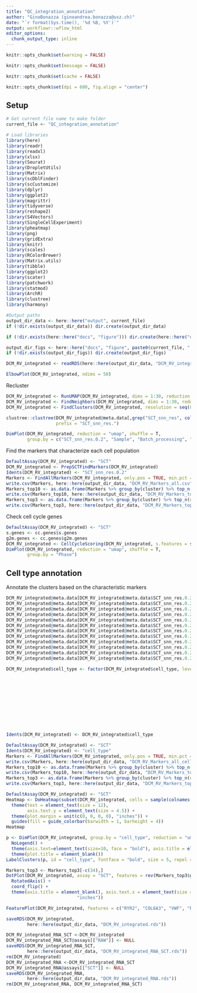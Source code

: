 ```yaml
---
title: "QC_integration_annotation"
author: "GinoBonazza (ginoandrea.bonazza@usz.ch)"
date: "`r format(Sys.time(), '%d %B, %Y')`"
output: workflowr::wflow_html
editor_options:
  chunk_output_type: inline
---
```


```r
knitr::opts_chunk$set(warning = FALSE)

knitr::opts_chunk$set(message = FALSE)

knitr::opts_chunk$set(cache = FALSE)

knitr::opts_chunk$set(dpi = 600, fig.align = "center")
```

## Setup

```r
# Get current file name to make folder
current_file <- "QC_integration_annotation"

# Load libraries
library(here)
library(readr)
library(readxl)
library(xlsx)
library(Seurat)
library(DropletUtils)
library(Matrix)
library(scDblFinder)
library(scCustomize)
library(dplyr)
library(ggplot2)
library(magrittr)
library(tidyverse)
library(reshape2)
library(S4Vectors)
library(SingleCellExperiment)
library(pheatmap)
library(png)
library(gridExtra)
library(knitr)
library(scales)
library(RColorBrewer)
library(Matrix.utils)
library(tibble)
library(ggplot2)
library(scater)
library(patchwork)
library(statmod)
library(ArchR)
library(clustree)
library(harmony)

#Output paths
output_dir_data <- here::here("output", current_file)
if (!dir.exists(output_dir_data)) dir.create(output_dir_data)

if (!dir.exists(here::here("docs", "figure"))) dir.create(here::here("docs", "figure"))

output_dir_figs <- here::here("docs", "figure", paste0(current_file, ".Rmd"))
if (!dir.exists(output_dir_figs)) dir.create(output_dir_figs)
```


```r
DCM_RV_integrated <- readRDS(here::here(output_dir_data, "DCM_RV_integrated.rds"))
```

```r
ElbowPlot(DCM_RV_integrated, ndims = 50)
```

Recluster

```r
DCM_RV_integrated <- RunUMAP(DCM_RV_integrated, dims = 1:30, reduction = "harmony")
DCM_RV_integrated <- FindNeighbors(DCM_RV_integrated, dims = 1:30, reduction = "harmony")
DCM_RV_integrated <- FindClusters(DCM_RV_integrated, resolution = seq(0.1, 0.8, by=0.1))
```

```r
clustree::clustree(DCM_RV_integrated@meta.data[,grep("SCT_snn_res", colnames(DCM_RV_integrated@meta.data))],
                   prefix = "SCT_snn_res.")
```

```r
DimPlot(DCM_RV_integrated, reduction = "umap", shuffle = T,
        group.by = c("SCT_snn_res.0.2", "Sample", "Batch_processing", "Batch_sequencing"), ncol = 2)
```

Find the markers that characterize each cell population

```r
DefaultAssay(DCM_RV_integrated) <- "SCT"
DCM_RV_integrated <- PrepSCTFindMarkers(DCM_RV_integrated)
Idents(DCM_RV_integrated) <- "SCT_snn_res.0.2"
Markers <- FindAllMarkers(DCM_RV_integrated, only.pos = TRUE, min.pct = 0.5, logfc.threshold = 0.5)
write.csv(Markers, here::here(output_dir_data, "DCM_RV_Markers_all.csv"))
Markers_top10 <- as.data.frame(Markers %>% group_by(cluster) %>% top_n(n = 10, wt = avg_log2FC))
write.csv(Markers_top10, here::here(output_dir_data, "DCM_RV_Markers_top10.csv"))
Markers_top3 <- as.data.frame(Markers %>% group_by(cluster) %>% top_n(n = 3, wt = avg_log2FC))
write.csv(Markers_top3, here::here(output_dir_data, "DCM_RV_Markers_top3.csv"))
```

Check cell cycle genes
```r
DefaultAssay(DCM_RV_integrated) <- "SCT"
s.genes <- cc.genes$s.genes
g2m.genes <- cc.genes$g2m.genes
DCM_RV_integrated <- CellCycleScoring(DCM_RV_integrated, s.features = s.genes, g2m.features = g2m.genes)
DimPlot(DCM_RV_integrated, reduction = "umap", shuffle = T,
        group.by = "Phase")
```


## Cell type annotation

Annotate the clusters based on the characteristic markers

```r
DCM_RV_integrated@meta.data[DCM_RV_integrated@meta.data$SCT_snn_res.0.2 %in% c("0"), "cell_type"] = "Cardiomyocytes"
DCM_RV_integrated@meta.data[DCM_RV_integrated@meta.data$SCT_snn_res.0.2 %in% c("1"), "cell_type"] = "Fibroblasts"
DCM_RV_integrated@meta.data[DCM_RV_integrated@meta.data$SCT_snn_res.0.2 %in% c("2", "6"), "cell_type"] = "Endothelial cells"
DCM_RV_integrated@meta.data[DCM_RV_integrated@meta.data$SCT_snn_res.0.2 %in% c("3"), "cell_type"] = "Pericytes"
DCM_RV_integrated@meta.data[DCM_RV_integrated@meta.data$SCT_snn_res.0.2 %in% c("4"), "cell_type"] = "Macrophages"
DCM_RV_integrated@meta.data[DCM_RV_integrated@meta.data$SCT_snn_res.0.2 %in% c("5"), "cell_type"] = "Lymphocytes"
DCM_RV_integrated@meta.data[DCM_RV_integrated@meta.data$SCT_snn_res.0.2 %in% c("7"), "cell_type"] = "Smooth muscle cells"
DCM_RV_integrated@meta.data[DCM_RV_integrated@meta.data$SCT_snn_res.0.2 %in% c("8"), "cell_type"] = "Neuronal cells"
DCM_RV_integrated@meta.data[DCM_RV_integrated@meta.data$SCT_snn_res.0.2 %in% c("9"), "cell_type"] = "Endocardial cells"
DCM_RV_integrated@meta.data[DCM_RV_integrated@meta.data$SCT_snn_res.0.2 %in% c("10"), "cell_type"] = "Mast cells"
DCM_RV_integrated@meta.data[DCM_RV_integrated@meta.data$SCT_snn_res.0.2 %in% c("11"), "cell_type"] = "Adipocytes"
DCM_RV_integrated@meta.data[DCM_RV_integrated@meta.data$SCT_snn_res.0.2 %in% c("12"), "cell_type"] = "Lymphatic cells"

DCM_RV_integrated$cell_type <- factor(DCM_RV_integrated$cell_type, levels = c("Cardiomyocytes", 
                                                                        "Fibroblasts",
                                                                        "Endothelial cells",
                                                                        "Pericytes",
                                                                        "Macrophages",
                                                                        "Lymphocytes",
                                                                        "Smooth muscle cells",
                                                                        "Neuronal cells",
                                                                        "Endocardial cells",
                                                                        "Mast cells",
                                                                        "Adipocytes",
                                                                        "Lymphatic cells"))
Idents(DCM_RV_integrated) <- DCM_RV_integrated$cell_type
```

```r
DefaultAssay(DCM_RV_integrated) <- "SCT"
Idents(DCM_RV_integrated) <- "cell_type"
Markers <- FindAllMarkers(DCM_RV_integrated, only.pos = TRUE, min.pct = 0.5, logfc.threshold = 0.5)
write.csv(Markers, here::here(output_dir_data, "DCM_RV_Markers_all_cell_type.csv"))
Markers_top10 <- as.data.frame(Markers %>% group_by(cluster) %>% top_n(n = 10, wt = avg_log2FC))
write.csv(Markers_top10, here::here(output_dir_data, "DCM_RV_Markers_top10_cell_type.csv"))
Markers_top3 <- as.data.frame(Markers %>% group_by(cluster) %>% top_n(n = 3, wt = avg_log2FC))
write.csv(Markers_top3, here::here(output_dir_data, "DCM_RV_Markers_top3_cell_type.csv"))
```

```r
DefaultAssay(DCM_RV_integrated) <- "SCT"
Heatmap <- DoHeatmap(subset(DCM_RV_integrated, cells = sample(colnames(DCM_RV_integrated), 10000)), label = FALSE, draw.line = F, features = Markers_top10$gene) + 
  theme(text = element_text(size = 12), 
        axis.text.y = element_text(size = 4.5)) +
  theme(plot.margin = unit(c(0, 0, 0, 0), "inches")) +
  guides(fill = guide_colorbar(barwidth = 1, barheight = 4))
Heatmap
```

```r
p <- DimPlot(DCM_RV_integrated, group.by = "cell_type", reduction = "umap", label = F) + 
  NoLegend() + 
  theme(axis.text=element_text(size=10, face = "bold"), axis.title = element_text(size = 14, face = "bold")) + 
  theme(plot.title = element_blank())
LabelClusters(p, id = "cell_type", fontface = "bold", size = 5, repel = T)
```

```r
Markers_top3 <- Markers_top3[-c(34),]
DotPlot(DCM_RV_integrated, assay = "SCT", features = rev(Markers_top3$gene), dot.scale = 5, cluster.idents = FALSE) +
  RotatedAxis() +
  coord_flip() +
  theme(axis.title = element_blank(), axis.text.x = element_text(size = 14), axis.text.y = element_text(size = 13), legend.text = element_text(size = 9), legend.title = element_text(size = 11), plot.margin = unit(c(0, 0, 0, 0.1), 
                           "inches"))
```

```r
FeaturePlot(DCM_RV_integrated, features = c("RYR2", "COL6A3", "VWF", "RGS5", "MRC1", "PTPRC", "RGS6", "NRXN1", "PKHD1L1", "IL18R1", "GPAM", "MMRN1"), ncol = 4)
```

```r
saveRDS(DCM_RV_integrated, 
        here::here(output_dir_data, "DCM_RV_integrated.rds"))
```

```r
DCM_RV_integrated_RNA_SCT <-DCM_RV_integrated
DCM_RV_integrated_RNA_SCT@assays[["RAW"]] <- NULL
saveRDS(DCM_RV_integrated_RNA_SCT, 
        here::here(output_dir_data, "DCM_RV_integrated_RNA_SCT.rds"))
rm(DCM_RV_integrated)
DCM_RV_integrated_RNA <-DCM_RV_integrated_RNA_SCT
DCM_RV_integrated_RNA@assays[["SCT"]] <- NULL
saveRDS(DCM_RV_integrated_RNA, 
        here::here(output_dir_data, "DCM_RV_integrated_RNA.rds"))
rm(DCM_RV_integrated_RNA, DCM_RV_integrated_RNA_SCT)
```





